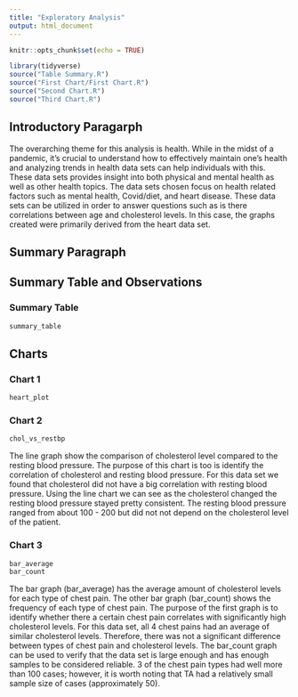 ```yaml
---
title: "Exploratory Analysis"
output: html_document
---
```


```r
knitr::opts_chunk$set(echo = TRUE)
```

```r
library(tidyverse)
source("Table Summary.R")
source("First Chart/First Chart.R")
source("Second Chart.R")
source("Third Chart.R")
```
## Introductory Paragarph
The overarching theme for this analysis is health. While
in the midst of a pandemic, it's crucial to understand 
how to effectively maintain one's health and analyzing 
trends in health data sets can help individuals with this. 
These data sets provides insight into both physical and 
mental health as well as other health topics. The data sets
chosen focus on health related factors such as mental health, 
Covid/diet, and heart disease. These data sets can be 
utilized in order to answer questions such as is there 
correlations between age and cholesterol levels. In this 
case, the graphs created were primarily derived from the 
heart data set. 


## Summary Paragraph 


## Summary Table and Observations

### Summary Table
``` r
summary_table
```


## Charts

### Chart 1
``` r
heart_plot
```

### Chart 2
``` r
chol_vs_restbp
```

The line graph show the comparison of cholesterol level compared to the resting blood pressure. The purpose of this chart is too is identify the correlation of cholesterol and resting blood pressure. For this data set we found that cholesterol did not have a big correlation with resting blood pressure. Using the line chart we can see as the cholesterol changed the resting blood pressure stayed pretty consistent. The resting blood pressure ranged from about 100 - 200 but did not not depend on the cholesterol level of the patient.

### Chart 3
``` r
bar_average
bar_count
```

The bar graph (bar_average) has the average amount of 
cholesterol levels for each type of chest pain. The other 
bar graph (bar_count) shows the frequency of each type of 
chest pain. The purpose of the first graph is to identify 
whether there a certain chest pain correlates with 
significantly high cholesterol levels. For this data set, 
all 4 chest pains had an average of similar cholesterol levels. 
Therefore, there was not a significant difference between 
types of chest pain and cholesterol levels. The bar_count 
graph can be used to verify that the data set is large 
enough and has enough samples to be considered reliable. 
3 of the chest pain types had well more than 100 cases; 
however, it is worth noting that TA had a relatively 
small sample size of cases (approximately 50). 
